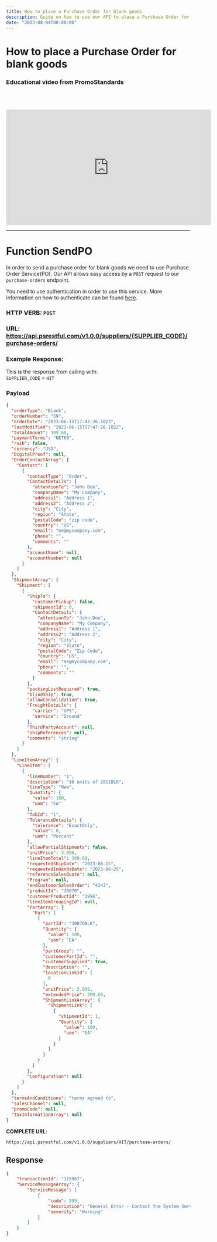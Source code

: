 ```yaml
---
title: How to place a Purchase Order for blank goods
description: Guide on how to use our API to place a Purchase Order for blank goods(PromoStandards)
date: "2023-08-04T00:00:00"
---
```


# How to place a Purchase Order for blank goods

### Educational video from PromoStandards

<br></br>

<iframe width="560" height="315" src="https://www.youtube.com/embed/tTyKkbYAukk?si=b7bTT-loI-_jFdZb" title="Purchase Order - PromoStandards Education Series" frameBorder="0" allow="accelerometer; autoplay; clipboard-write; encrypted-media; gyroscope; picture-in-picture; web-share" allowfullscreen></iframe>

<hr></hr>

# Function SendPO

In order to send a purchase order for blank goods we need to use Purchase Order Service(PO). Our API allows easy access by a `POST` request to our `purchase-orders` endpoint.

You need to use authentication in order to use this service. More information on how to authenticate can be found [here](/authentication/).

### HTTP VERB: `POST`
### URL: https://api.psrestful.com/v1.0.0/suppliers/{SUPPLIER_CODE}/purchase-orders/

### Example Response:

This is the response from calling with:   
`SUPPLIER_CODE` = `HIT`   


### Payload
```json copy
{
  "orderType": "Blank",
  "orderNumber": "59",
  "orderDate": "2023-06-15T17:47:26.102Z",
  "lastModified": "2023-06-15T17:47:26.102Z",
  "totalAmount": 309.60,
  "paymentTerms": "NET60",
  "rush": false,
  "currency": "USD",
  "DigitalProof": null,
  "OrderContactArray": {
    "Contact": [
      {
        "contactType": "Order",
        "ContactDetails": {
          "attentionTo": "John Doe",
          "companyName": "My Company",
          "address1": "Address 1",
          "address2": "Address 2",
          "city": "City",
          "region": "State",
          "postalCode": "zip code",
          "country": "US",
          "email": "me@mycompany.com",
          "phone": "",
          "comments": ""
        },
        "accountName": null,
        "accountNumber": null
      }
    ]
  },
  "ShipmentArray": {
    "Shipment": [
      {
        "ShipTo": {
          "customerPickup": false,
          "shipmentId": 0,
          "ContactDetails": {
            "attentionTo": "John Doe",
            "companyName": "My Company",
            "address1": "Address 1",
            "address2": "Address 2",
            "city": "City",
            "region": "State",
            "postalCode": "Zip Code",
            "country": "US",
            "email": "me@mycompany.com",
            "phone": "",
            "comments": ""
          }
        },
        "packingListRequired": true,
        "blindShip": true,
        "allowConsolidation": true,
        "FreightDetails": {
          "carrier": "UPS",
          "service": "Ground"
        },
        "ThirdPartyAccount": null,
        "shipReferences": null,
        "comments": "string"
      }
    ]
  },
  "LineItemArray": {
    "LineItem": [
      {
        "lineNumber": "1",
        "description": "10 units of 2811BLK",
        "lineType": "New",
        "Quantity": {
          "value": 100,
          "uom": "EA"
        },
        "fobId": "1",
        "ToleranceDetails": {
          "tolerance": "ExactOnly",
          "value": 0,
          "uom": "Percent"
        },
        "allowPartialShipments": false,
        "unitPrice": 3.096,
        "lineItemTotal": 309.60,
        "requestedShipDate": "2023-06-15",
        "requestedInHandsDate": "2023-06-25",
        "referenceSalesQuote": null,
        "Program": null,
        "endCustomerSalesOrder": "4343",
        "productId": "30070",
        "customerProductId": "1996",
        "lineItemGroupingId": null,
        "PartArray": {
          "Part": [
            {
              "partId": "30070BLK",
              "Quantity": {
                "value": 100,
                "uom": "EA"
              },
              "partGroup": "",
              "customerPartId": "",
              "customerSupplied": true,
              "description": "",
              "locationLinkId": [
                0
              ],
              "unitPrice": 3.096,
              "extendedPrice": 309.60,
              "ShipmentLinkArray": {
                "ShipmentLink": [
                  {
                    "shipmentId": 1,
                    "Quantity": {
                      "value": 100,
                      "uom": "EA"
                    }
                  }
                ]
              }
            }
          ]
        },
        "Configuration": null
      }
    ]
  },
  "termsAndConditions": "terms agreed to",
  "salesChannel": null,
  "promoCode": null,
  "TaxInformationArray": null
}
```

**COMPLETE URL**: 
```url copy
https://api.psrestful.com/v1.0.0/suppliers/HIT/purchase-orders/
```

## Response

```json copy
{
    "transactionId": "115867",
    "ServiceMessageArray": {
        "ServiceMessage": [
            {
                "code": 999,
                "description": "General Error - Contact the System Service Provider Details: **WARNING* Fix: Multiple Models for XXX, must confirm",
                "severity": "Warning"
            }
        ]
    }
}
```

